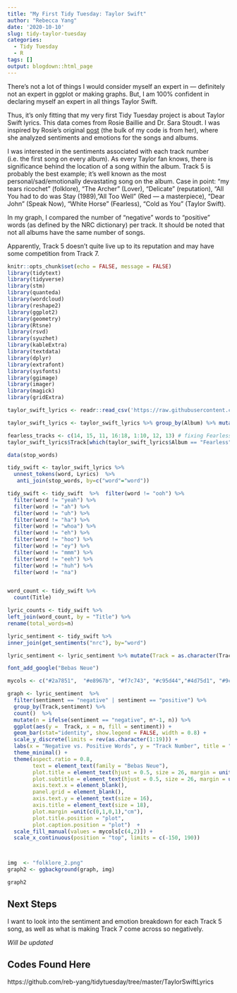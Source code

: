 ```yaml
---
title: "My First Tidy Tuesday: Taylor Swift"
author: "Rebecca Yang"
date: '2020-10-10'
slug: tidy-taylor-tuesday
categories:
  - Tidy Tuesday
  - R
tags: []
output: blogdown::html_page
---
```

There's not a lot of things I would consider myself an expert in — definitely not an expert in ggplot or making graphs. But, I am 100% confident in declaring myself an expert in all things Taylor Swift. 

Thus, it's only fitting that my very first Tidy Tuesday project is about Taylor Swift lyrics. This data comes from Rosie Baillie and Dr. Sara Stoudt. I was inspired by Rosie's original [post](https://rpubs.com/RosieB/taylorswiftlyricanalysis) (the bulk of my code is from her), where she analyzed sentiments and emotions for the songs and albums. 

I was interested in the sentiments associated with each track number (i.e. the first song on every album). As every Taylor fan knows, there is significance behind the location of a song within the album. Track 5 is probably the best example; it's well known as the most personal/sad/emotionally devastating song on the album. Case in point: "my tears ricochet" (folklore), "The Archer" (Lover), "Delicate" (reputation), "All You had to do was Stay (1989), "All Too Well" (Red — a masterpiece), "Dear John" (Speak Now), "White Horse" (Fearless), "Cold as You" (Taylor Swift). 

In my graph, I compared the number of "negative" words to "positive" words (as defined by the NRC dictionary) per track. It should be noted that not all albums have the same number of songs. 

Apparently, Track 5 doesn't quite live up to its reputation and may have some competition from Track 7. 

```r
knitr::opts_chunk$set(echo = FALSE, message = FALSE)
library(tidytext)
library(tidyverse)
library(stm)
library(quanteda)
library(wordcloud)
library(reshape2)
library(ggplot2)
library(geometry)
library(Rtsne)
library(rsvd)
library(syuzhet)
library(kableExtra)
library(textdata)
library(dplyr)
library(extrafont)
library(sysfonts)
library(ggimage)
library(imager)
library(magick)
library(gridExtra)

```



```r
taylor_swift_lyrics <- readr::read_csv('https://raw.githubusercontent.com/rfordatascience/tidytuesday/master/data/2020/2020-09-29/taylor_swift_lyrics.csv')

taylor_swift_lyrics <- taylor_swift_lyrics %>% group_by(Album) %>% mutate(Track = row_number()) %>% ungroup() # making track numbers 

fearless_tracks <- c(14, 15, 11, 16:18, 1:10, 12, 13) # fixing Fearless track numbers because the deluxe version is out of order
taylor_swift_lyrics$Track[which(taylor_swift_lyrics$Album == "Fearless")] <-  fearless_tracks

data(stop_words)

tidy_swift <- taylor_swift_lyrics %>%
  unnest_tokens(word, Lyrics)  %>% 
   anti_join(stop_words, by=c("word"="word")) 

tidy_swift <- tidy_swift  %>%  filter(word != "ooh") %>% 
  filter(word != "yeah") %>% 
  filter(word != "ah") %>% 
  filter(word != "uh") %>% 
  filter(word != "ha") %>%
  filter(word != "whoa") %>%
  filter(word != "eh") %>%
  filter(word != "hoo") %>%
  filter(word != "ey") %>%
  filter(word != "mmm") %>% 
  filter(word != "eeh") %>% 
  filter(word != "huh") %>% 
  filter(word != "na")


word_count <- tidy_swift %>% 
  count(Title)

lyric_counts <- tidy_swift %>%
left_join(word_count, by = "Title") %>%
rename(total_words=n)

lyric_sentiment <- tidy_swift %>%
inner_join(get_sentiments("nrc"), by="word")

lyric_sentiment <- lyric_sentiment %>% mutate(Track = as.character(Track)) 

font_add_google("Bebas Neue")

mycols <- c("#2a7851",  "#e8967b", "#f7c743", "#c95d44","#4d75d1", "#9cbae3", "#cbeade", "#eab5ee", "#ef9da5", "#bcb1d6", "#f2a987", "#d8e1e5", "#eafbff", "#efe1bb")

graph <- lyric_sentiment  %>% 
  filter(sentiment == "negative" | sentiment == "positive") %>%
  group_by(Track,sentiment) %>% 
  count()  %>% 
  mutate(n = ifelse(sentiment == "negative", n*-1, n)) %>% 
  ggplot(aes(y =  Track, x = n, fill = sentiment)) + 
  geom_bar(stat="identity", show.legend = FALSE, width = 0.8) + 
  scale_y_discrete(limits = rev(as.character(1:19))) + 
  labs(x = "Negative vs. Positive Words", y = "Track Number", title = "Taylor Swift Song Sentiment Analysis", subtitle = "By Track Number", caption = "Photo Credit @taylorswift") + 
  theme_minimal() + 
  theme(aspect.ratio = 0.8, 
        text = element_text(family = "Bebas Neue"), 
        plot.title = element_text(hjust = 0.5, size = 26, margin = unit(c(0,0,0.3,0),"cm")),  
        plot.subtitle = element_text(hjust = 0.5, size = 26, margin = unit(c(0 ,0,0.8,0), "cm")), 
        axis.text.x = element_blank(), 
        panel.grid = element_blank(), 
        axis.text.y = element_text(size = 16), 
        axis.title = element_text(size = 18), 
        plot.margin =unit(c(0,1,0,1),"cm"),
        plot.title.position = "plot",
        plot.caption.position = "plot")  +  
  scale_fill_manual(values = mycols[c(4,2)]) + 
  scale_x_continuous(position = "top", limits = c(-150, 190))



img  <- "folklore_2.png"
graph2 <- ggbackground(graph, img)

```




```r
graph2
```

## Next Steps
I want to look into the sentiment and emotion breakdown for each Track 5 song, as well as what is making Track 7 come across so negatively.

*Will be updated*

## Codes Found Here
https://github.com/reb-yang/tidytuesday/tree/master/TaylorSwiftLyrics

